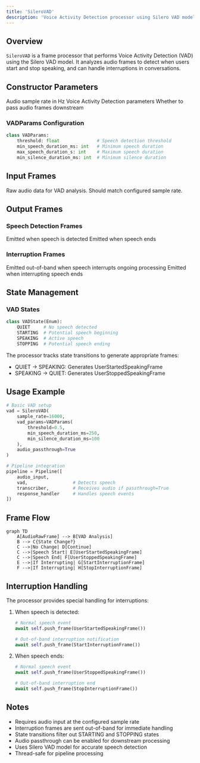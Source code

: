 ```yaml
---
title: 'SileroVAD'
description: 'Voice Activity Detection processor using Silero VAD model for speech detection'
---
```


## Overview

`SileroVAD` is a frame processor that performs Voice Activity Detection (VAD) using the Silero VAD model. It analyzes audio frames to detect when users start and stop speaking, and can handle interruptions in conversations.

## Constructor Parameters

<ParamField path="sample_rate" type="int" default="16000">
  Audio sample rate in Hz
</ParamField>

<ParamField path="vad_params" type="VADParams" default="VADParams()">
  Voice Activity Detection parameters
</ParamField>

<ParamField path="audio_passthrough" type="bool" default="false">
  Whether to pass audio frames downstream
</ParamField>

### VADParams Configuration

```python
class VADParams:
    threshold: float              # Speech detection threshold
    min_speech_duration_ms: int   # Minimum speech duration
    max_speech_duration_s: int    # Maximum speech duration
    min_silence_duration_ms: int  # Minimum silence duration
```

## Input Frames

<ParamField path="AudioRawFrame" type="Frame" required>
  Raw audio data for VAD analysis. Should match configured sample rate.
</ParamField>

## Output Frames

### Speech Detection Frames

<ParamField path="UserStartedSpeakingFrame" type="SystemFrame">
  Emitted when speech is detected
</ParamField>

<ParamField path="UserStoppedSpeakingFrame" type="SystemFrame">
  Emitted when speech ends
</ParamField>

### Interruption Frames

<ParamField path="StartInterruptionFrame" type="SystemFrame">
  Emitted out-of-band when speech interrupts ongoing processing
</ParamField>

<ParamField path="StopInterruptionFrame" type="SystemFrame">
  Emitted when interrupting speech ends
</ParamField>

## State Management

### VAD States

```python
class VADState(Enum):
    QUIET     # No speech detected
    STARTING  # Potential speech beginning
    SPEAKING  # Active speech
    STOPPING  # Potential speech ending
```

The processor tracks state transitions to generate appropriate frames:

- QUIET → SPEAKING: Generates UserStartedSpeakingFrame
- SPEAKING → QUIET: Generates UserStoppedSpeakingFrame

## Usage Example

```python
# Basic VAD setup
vad = SileroVAD(
    sample_rate=16000,
    vad_params=VADParams(
        threshold=0.5,
        min_speech_duration_ms=250,
        min_silence_duration_ms=100
    ),
    audio_passthrough=True
)

# Pipeline integration
pipeline = Pipeline([
    audio_input,
    vad,                 # Detects speech
    transcriber,         # Receives audio if passthrough=True
    response_handler     # Handles speech events
])
```

## Frame Flow

```mermaid
graph TD
    A[AudioRawFrame] --> B[VAD Analysis]
    B --> C{State Change?}
    C -->|No Change| D[Continue]
    C -->|Speech Start| E[UserStartedSpeakingFrame]
    C -->|Speech End| F[UserStoppedSpeakingFrame]
    E -->|If Interrupting| G[StartInterruptionFrame]
    F -->|If Interrupting| H[StopInterruptionFrame]
```

## Interruption Handling

The processor provides special handling for interruptions:

1. When speech is detected:

   ```python
   # Normal speech event
   await self.push_frame(UserStartedSpeakingFrame())

   # Out-of-band interruption notification
   await self.push_frame(StartInterruptionFrame())
   ```

2. When speech ends:

   ```python
   # Normal speech event
   await self.push_frame(UserStoppedSpeakingFrame())

   # Out-of-band interruption end
   await self.push_frame(StopInterruptionFrame())
   ```

## Notes

- Requires audio input at the configured sample rate
- Interruption frames are sent out-of-band for immediate handling
- State transitions filter out STARTING and STOPPING states
- Audio passthrough can be enabled for downstream processing
- Uses Silero VAD model for accurate speech detection
- Thread-safe for pipeline processing
